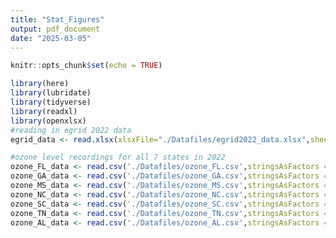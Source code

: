 ```yaml
---
title: "Stat_Figures"
output: pdf_document
date: "2025-03-05"
---
```


```r
knitr::opts_chunk$set(echo = TRUE)
```


```r
library(here)
library(lubridate)
library(tidyverse)
library(readxl)
library(openxlsx)
#reading in egrid 2022 data
egrid_data <- read.xlsx(xlsxFile="./Datafiles/egrid2022_data.xlsx",sheet = "PLNT22")

#ozone level recordings for all 7 states in 2022
ozone_FL_data <- read.csv('./Datafiles/ozone_FL.csv',stringsAsFactors = TRUE)
ozone_GA_data <- read.csv('./Datafiles/ozone_GA.csv',stringsAsFactors = TRUE)
ozone_MS_data <- read.csv('./Datafiles/ozone_MS.csv',stringsAsFactors = TRUE)
ozone_NC_data <- read.csv('./Datafiles/ozone_NC.csv',stringsAsFactors = TRUE)
ozone_SC_data <- read.csv('./Datafiles/ozone_SC.csv',stringsAsFactors = TRUE)
ozone_TN_data <- read.csv('./Datafiles/ozone_TN.csv',stringsAsFactors = TRUE)
ozone_AL_data <- read.csv('./Datafiles/ozone_AL.csv',stringsAsFactors = TRUE)


```

